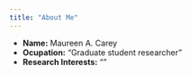 ```yaml
---
title: "About Me"
---
```


- __Name:__ Maureen A. Carey
- __Ocupation:__ "Graduate student researcher"
- __Research Interests:__ ""

[1.1]: http://i.imgur.com/tXSoThF.png (twitter icon with padding)
[2.1]: http://i.imgur.com/0o48UoR.png (github icon with padding)

[1]: http://www.twitter.com/MaureenACarey
[2]: http://www.github.com/maureencarey

<!-- Please don't remove this: Grab your social icons from https://github.com/carlsednaoui/gitsocial -->
